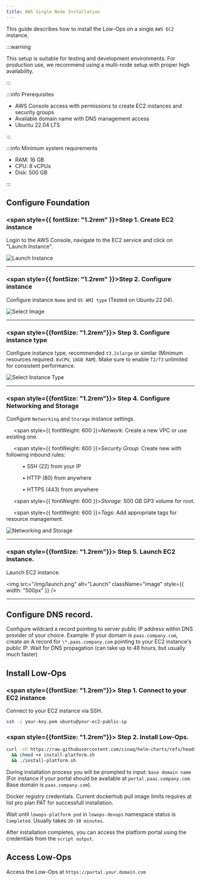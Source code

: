 ```yaml
---
title: AWS Single Node Installation
---
```


This guide describes how to install the Low-Ops on a single `AWS EC2` instance.

:::warning

This setup is suitable for testing and development environments. For production use, we recommend using a multi-node
setup with proper high availability.

:::

:::info Prerequisites

- AWS Console access with permissions to create EC2 instances and security groups
- Available domain name with DNS management access
- Ubuntu 22.04 LTS

:::

:::info Minimum system requirements

- RAM: 16 GB
- CPU: 8 vCPUs
- Disk: 500 GB

:::

## Configure Foundation

### <span style={{ fontSize: "1.2rem" }}>**Step 1.** Create EC2 instance</span>

Login to the AWS Console, navigate to the EC2 service and click on "Launch Instance".

<img src="/img/ec2-dashboard.png" alt="Launch Instance" className="image" />

---

### <span style={{ fontSize: "1.2rem" }}>**Step 2.** Configure instance</span>

Configure instance `Name` and `OS AMI type` (Tested on Ubuntu 22.04).

<img src="/img/os-image-name.png" alt="Select Image" className="image" />

---

### <span style={{fontSize: "1.2rem"}}> **Step 3.** Configure instance type</span>

Configure instance type, recommended `t3.2xlarge` or similar (Minimum resources required: `8vCPU`, `16GB RAM`). Make
sure to enable `T2/T3` unlimited for consistent performance.

<img src="/img/instance-type.png" alt="Select Instance Type" className="image" />

---

### <span style={{fontSize: "1.2rem"}}> **Step 4.** Configure Networking and Storage</span>

Configure `Networking` and `Storage` instance settings.

&nbsp;&nbsp;&nbsp;&nbsp;&nbsp;<span style={{ fontWeight: 600 }}>_Network_</span>: Create a new VPC or use existing one.

&nbsp;&nbsp;&nbsp;&nbsp;&nbsp;<span style={{ fontWeight: 600 }}>_Security Group_</span>: Create new with following
inbound rules:

&nbsp;&nbsp;&nbsp;&nbsp;&nbsp;&nbsp;&nbsp;&nbsp;&nbsp;&nbsp; • SSH (22) from your IP

&nbsp;&nbsp;&nbsp;&nbsp;&nbsp;&nbsp;&nbsp;&nbsp;&nbsp;&nbsp; • HTTP (80) from anywhere

&nbsp;&nbsp;&nbsp;&nbsp;&nbsp;&nbsp;&nbsp;&nbsp;&nbsp;&nbsp; • HTTPS (443) from anywhere

&nbsp;&nbsp;&nbsp;&nbsp;&nbsp;<span style={{ fontWeight: 600 }}>_Storage_</span>: 500 GB GP3 volume for root.

&nbsp;&nbsp;&nbsp;&nbsp;&nbsp;<span style={{ fontWeight: 600 }}>_Tags_</span>: Add appropriate tags for resource
management.

<img src="/img/networking-storage.png" alt="Networking and Storage" className="image" />

---

### <span style={{fontSize: "1.2rem"}}> **Step 5.** Launch EC2 instance.</span>

Launch EC2 instance.

<img src="/img/launch.png" alt="Launch" className="image" style={{ width: "500px" }} />

---

## Configure DNS record.

Configure wildcard `A` record pointing to server public IP address within DNS provider of your choice. Example: If your
domain is `paas.company.com`, create an A record for `\*.paas.company.com` pointing to your EC2 instance's public IP.
Wait for DNS propagation (can take up to 48 hours, but usually much faster)

## Install Low-Ops

### <span style={{fontSize: "1.2rem"}}> **Step 1.** Connect to your EC2 instance</span>

Connect to your EC2 instance via SSH.

```bash
ssh -i your-key.pem ubuntu@your-ec2-public-ip
```

### <span style={{fontSize: "1.2rem"}}> **Step 2.** Install Low-Ops.</span>

```bash
curl -sO https://raw.githubusercontent.com/cinaq/helm-charts/refs/heads/main/charts/lowops-platform/scripts/install-platform.sh
  && chmod +x install-platform.sh
  && ./install-platform.sh
```

During installation process you will be prompted to input: `base domain name` (For instance if your portal should be
available at `portal.paas.company.com`. Base domain is `paas.company.com`).

Docker registry credentials. Current dockerhub pull image limits requires at list pro plan PAT for successfull
installation.

Wait until `lowops-platform pod` in `lowops-devops` namespace status is `Completed`. Usually takes `20-30 minutes`.

After installation completes, you can access the platform portal using the credentials from the `script output`.

## Access Low-Ops

Access the Low-Ops at `https://portal.your.domain.com`
